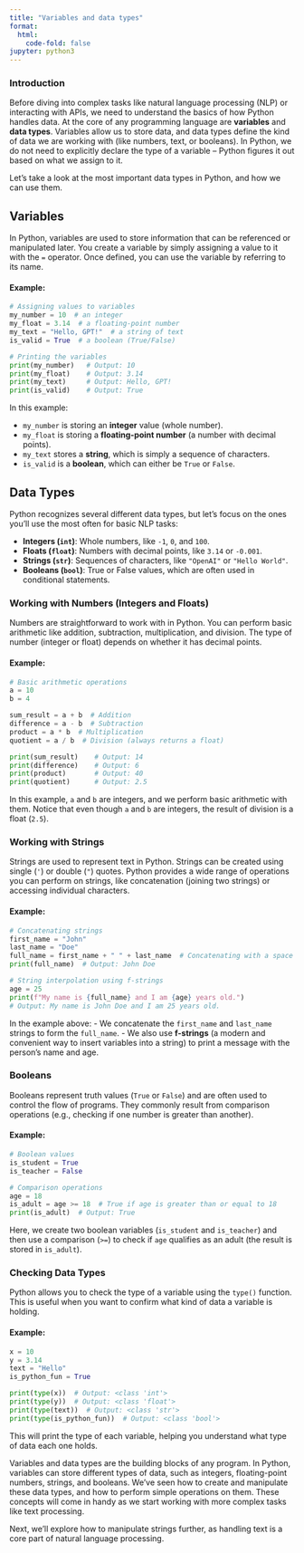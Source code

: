 ```yaml
---
title: "Variables and data types"
format:
  html:
    code-fold: false
jupyter: python3
---
```


### Introduction

Before diving into complex tasks like natural language processing (NLP) or interacting with APIs, we need to understand the basics of how Python handles data. 
At the core of any programming language are **variables** and **data types**. 
Variables allow us to store data, and data types define the kind of data we are working with (like numbers, text, or booleans). 
In Python, we do not need to explicitly declare the type of a variable – Python figures it out based on what we assign to it.

Let’s take a look at the most important data types in Python, and how we can use them.


## Variables

In Python, variables are used to store information that can be referenced or manipulated later. You create a variable by simply assigning a value to it with the `=` operator. Once defined, you can use the variable by referring to its name.

#### Example:
```python
# Assigning values to variables
my_number = 10  # an integer
my_float = 3.14  # a floating-point number
my_text = "Hello, GPT!"  # a string of text
is_valid = True  # a boolean (True/False)

# Printing the variables
print(my_number)   # Output: 10
print(my_float)    # Output: 3.14
print(my_text)     # Output: Hello, GPT!
print(is_valid)    # Output: True
```

In this example:

- `my_number` is storing an **integer** value (whole number).
- `my_float` is storing a **floating-point number** (a number with decimal points).
- `my_text` stores a **string**, which is simply a sequence of characters.
- `is_valid` is a **boolean**, which can either be `True` or `False`.



## Data Types

Python recognizes several different data types, but let’s focus on the ones you’ll use the most often for basic NLP tasks:

- **Integers (`int`)**: Whole numbers, like `-1`, `0`, and `100`.
- **Floats (`float`)**: Numbers with decimal points, like `3.14` or `-0.001`.
- **Strings (`str`)**: Sequences of characters, like `"OpenAI"` or `"Hello World"`.
- **Booleans (`bool`)**: True or False values, which are often used in conditional statements.


### Working with Numbers (Integers and Floats)

Numbers are straightforward to work with in Python. 
You can perform basic arithmetic like addition, subtraction, multiplication, and division. 
The type of number (integer or float) depends on whether it has decimal points.

#### Example:
```python
# Basic arithmetic operations
a = 10
b = 4

sum_result = a + b  # Addition
difference = a - b  # Subtraction
product = a * b  # Multiplication
quotient = a / b  # Division (always returns a float)

print(sum_result)    # Output: 14
print(difference)    # Output: 6
print(product)       # Output: 40
print(quotient)      # Output: 2.5
```

In this example, `a` and `b` are integers, and we perform basic arithmetic with them. 
Notice that even though `a` and `b` are integers, the result of division is a float (`2.5`).


### Working with Strings

Strings are used to represent text in Python. 
Strings can be created using single (`'`) or double (`"`) quotes. 
Python provides a wide range of operations you can perform on strings, like concatenation (joining two strings) or accessing individual characters.

#### Example:
```python
# Concatenating strings
first_name = "John"
last_name = "Doe"
full_name = first_name + " " + last_name  # Concatenating with a space in between
print(full_name)  # Output: John Doe

# String interpolation using f-strings
age = 25
print(f"My name is {full_name} and I am {age} years old.")
# Output: My name is John Doe and I am 25 years old.
```

In the example above:
- We concatenate the `first_name` and `last_name` strings to form the `full_name`.
- We also use **f-strings** (a modern and convenient way to insert variables into a string) to print a message with the person’s name and age.



### Booleans

Booleans represent truth values (`True` or `False`) and are often used to control the flow of programs. 
They commonly result from comparison operations (e.g., checking if one number is greater than another).

#### Example:
```python
# Boolean values
is_student = True
is_teacher = False

# Comparison operations
age = 18
is_adult = age >= 18  # True if age is greater than or equal to 18
print(is_adult)  # Output: True
```

Here, we create two boolean variables (`is_student` and `is_teacher`) and then use a comparison (`>=`) to check if `age` qualifies as an adult (the result is stored in `is_adult`).


### Checking Data Types

Python allows you to check the type of a variable using the `type()` function. This is useful when you want to confirm what kind of data a variable is holding.

#### Example:
```python
x = 10
y = 3.14
text = "Hello"
is_python_fun = True

print(type(x))  # Output: <class 'int'>
print(type(y))  # Output: <class 'float'>
print(type(text))  # Output: <class 'str'>
print(type(is_python_fun))  # Output: <class 'bool'>
```

This will print the type of each variable, helping you understand what type of data each one holds.

Variables and data types are the building blocks of any program. 
In Python, variables can store different types of data, such as integers, floating-point numbers, strings, and booleans. 
We’ve seen how to create and manipulate these data types, and how to perform simple operations on them. 
These concepts will come in handy as we start working with more complex tasks like text processing.

Next, we’ll explore how to manipulate strings further, as handling text is a core part of natural language processing.

